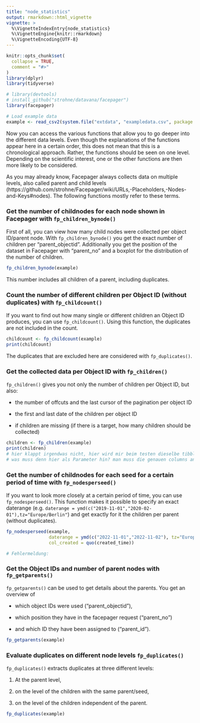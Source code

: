 ```yaml
---
title: "node_statistics"
output: rmarkdown::html_vignette
vignette: >
  %\VignetteIndexEntry{node_statistics}
  %\VignetteEngine{knitr::rmarkdown}
  %\VignetteEncoding{UTF-8}
---
```


```r
knitr::opts_chunk$set(
  collapse = TRUE,
  comment = "#>"
)
library(dplyr)
library(tidyverse)
```

```r
# library(devtools)
# install_github("strohne/datavana/facepager")
library(facepager)

# Load example data
example <- read_csv2(system.file("extdata", "exampledata.csv", package = "facepager"))
```


Now you can access the various functions that allow you to go deeper into the different data levels. Even though the explanations of the functions appear here in a certain order, this does not mean that this is a chronological approach. Rather, the functions should be seen on one level. Depending on the scientific interest, one or the other functions are then more likely to be considered.


As you may already know, Facepager always collects data on multiple levels, also called parent and child levels (https://github.com/strohne/Facepager/wiki/URLs,-Placeholders,-Nodes-and-Keys#nodes). The following functions mostly refer to these terms.


### Get the number of childnodes for each node shown in Facepager with `fp_children_bynode()`

First of all, you can view how many child nodes were collected per object ID/parent node. With `fp_children_bynode()` you get the exact number of children per "parent_objectid". Additionally you get the position of the dataset in Facepager with "parent_no" and a boxplot for the distribution of the number of children.

```r
fp_children_bynode(example)
```

This number includes all children of a parent, including duplicates.


### Count the number of different children per Object ID (without duplicates) with `fp_childcount()`

If you want to find out how many single or different children an Object ID produces, you can use `fp_childcount()`. Using this function, the duplicates are not included in the count.

```r
childcount <- fp_childcount(example)
print(childcount)
```

The duplicates that are excluded here are considered with `fp_duplicates()`.



### Get the collected data per Object ID with `fp_children()`

`fp_children()` gives you not only the number of children per Object ID, but also:

* the number of offcuts and the last cursor of the pagination per object ID

* the first and last date of the children per object ID

* if children are missing (if there is a target, how many children should be collected)

```r
children <- fp_children(example)
print(children)
# hier klappt irgendwas nicht, hier wird mir beim testen dieselbe tibble angezeigt wie bei childcount
# was muss denn hier als Parameter hin? man muss die genauen columns angeben für target, paginierung und created oder?
```


### Get the number of childnodes for each seed for a certain period of time with `fp_nodesperseed()`

If you want to look more closely at a certain period of time, you can use `fp_nodesperseed()`. This function makes it possible to specify an exact daterange (e.g. `daterange = ymd(c("2019-11-01","2020-02-01"),tz="Europe/Berlin"`) and get exactly for it the children per parent (without duplicates).

```r
fp_nodesperseed(example,
                daterange = ymd(c("2022-11-01","2022-11-02"), tz="Europe/Berlin"),
                col_created = quo(created_time))

# Fehlermeldung:

```


### Get the Object IDs  and number of parent nodes with `fp_getparents()`

`fp_getparents()` can be used to get details about the parents. You get an overview of 

* which object IDs were used ("parent_objectid"), 

* which position they have in the facepager request ("parent_no")

* and which ID they have been assigned to ("parent_id"). 

```r
fp_getparents(example)
```


### Evaluate duplicates on different node levels `fp_duplicates()`

`fp_duplicates()` extracts duplicates at three different levels:

1. At the parent level,

2. on the level of the children with the same parent/seed,

3. on the level of the children independent of the parent.

```r
fp_duplicates(example)
```

